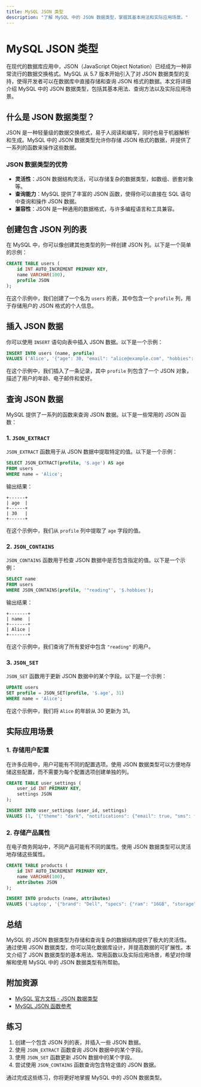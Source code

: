 ```yaml
---
title: MySQL JSON 类型
description: "了解 MySQL 中的 JSON 数据类型，掌握其基本用法和实际应用场景。"
---
```


# MySQL JSON 类型

在现代的数据库应用中，JSON（JavaScript Object Notation）已经成为一种非常流行的数据交换格式。MySQL 从 5.7 版本开始引入了对 JSON 数据类型的支持，使得开发者可以在数据库中直接存储和查询 JSON 格式的数据。本文将详细介绍 MySQL 中的 JSON 数据类型，包括其基本用法、查询方法以及实际应用场景。

## 什么是 JSON 数据类型？

JSON 是一种轻量级的数据交换格式，易于人阅读和编写，同时也易于机器解析和生成。MySQL 中的 JSON 数据类型允许你存储 JSON 格式的数据，并提供了一系列的函数来操作这些数据。

### JSON 数据类型的优势

- **灵活性**：JSON 数据结构灵活，可以存储复杂的数据类型，如数组、嵌套对象等。
- **查询能力**：MySQL 提供了丰富的 JSON 函数，使得你可以直接在 SQL 语句中查询和操作 JSON 数据。
- **兼容性**：JSON 是一种通用的数据格式，与许多编程语言和工具兼容。

## 创建包含 JSON 列的表

在 MySQL 中，你可以像创建其他类型的列一样创建 JSON 列。以下是一个简单的示例：

```sql
CREATE TABLE users (
    id INT AUTO_INCREMENT PRIMARY KEY,
    name VARCHAR(100),
    profile JSON
);
```

在这个示例中，我们创建了一个名为 `users` 的表，其中包含一个 `profile` 列，用于存储用户的 JSON 格式的个人信息。

## 插入 JSON 数据

你可以使用 `INSERT` 语句向表中插入 JSON 数据。以下是一个示例：

```sql
INSERT INTO users (name, profile)
VALUES ('Alice', '{"age": 30, "email": "alice@example.com", "hobbies": ["reading", "traveling"]}');
```

在这个示例中，我们插入了一条记录，其中 `profile` 列包含了一个 JSON 对象，描述了用户的年龄、电子邮件和爱好。

## 查询 JSON 数据

MySQL 提供了一系列的函数来查询 JSON 数据。以下是一些常用的 JSON 函数：

### 1. `JSON_EXTRACT`

`JSON_EXTRACT` 函数用于从 JSON 数据中提取特定的值。以下是一个示例：

```sql
SELECT JSON_EXTRACT(profile, '$.age') AS age
FROM users
WHERE name = 'Alice';
```

输出结果：

```
+------+
| age  |
+------+
| 30   |
+------+
```

在这个示例中，我们从 `profile` 列中提取了 `age` 字段的值。

### 2. `JSON_CONTAINS`

`JSON_CONTAINS` 函数用于检查 JSON 数据中是否包含指定的值。以下是一个示例：

```sql
SELECT name
FROM users
WHERE JSON_CONTAINS(profile, '"reading"', '$.hobbies');
```

输出结果：

```
+-------+
| name  |
+-------+
| Alice |
+-------+
```

在这个示例中，我们查询了所有爱好中包含 `"reading"` 的用户。

### 3. `JSON_SET`

`JSON_SET` 函数用于更新 JSON 数据中的某个字段。以下是一个示例：

```sql
UPDATE users
SET profile = JSON_SET(profile, '$.age', 31)
WHERE name = 'Alice';
```

在这个示例中，我们将 `Alice` 的年龄从 30 更新为 31。

## 实际应用场景

### 1. 存储用户配置

在许多应用中，用户可能有不同的配置选项。使用 JSON 数据类型可以方便地存储这些配置，而不需要为每个配置选项创建单独的列。

```sql
CREATE TABLE user_settings (
    user_id INT PRIMARY KEY,
    settings JSON
);

INSERT INTO user_settings (user_id, settings)
VALUES (1, '{"theme": "dark", "notifications": {"email": true, "sms": false}}');
```

### 2. 存储产品属性

在电子商务网站中，不同产品可能有不同的属性。使用 JSON 数据类型可以灵活地存储这些属性。

```sql
CREATE TABLE products (
    id INT AUTO_INCREMENT PRIMARY KEY,
    name VARCHAR(100),
    attributes JSON
);

INSERT INTO products (name, attributes)
VALUES ('Laptop', '{"brand": "Dell", "specs": {"ram": "16GB", "storage": "512GB SSD"}}');
```

## 总结

MySQL 的 JSON 数据类型为存储和查询复杂的数据结构提供了极大的灵活性。通过使用 JSON 数据类型，你可以简化数据库设计，并提高数据的可扩展性。本文介绍了 JSON 数据类型的基本用法、常用函数以及实际应用场景，希望对你理解和使用 MySQL 中的 JSON 数据类型有所帮助。

## 附加资源

- [MySQL 官方文档 - JSON 数据类型](https://dev.mysql.com/doc/refman/8.0/en/json.html)
- [MySQL JSON 函数参考](https://dev.mysql.com/doc/refman/8.0/en/json-functions.html)

## 练习

1. 创建一个包含 JSON 列的表，并插入一些 JSON 数据。
2. 使用 `JSON_EXTRACT` 函数查询 JSON 数据中的某个字段。
3. 使用 `JSON_SET` 函数更新 JSON 数据中的某个字段。
4. 尝试使用 `JSON_CONTAINS` 函数查询包含特定值的 JSON 数据。

通过完成这些练习，你将更好地掌握 MySQL 中的 JSON 数据类型。